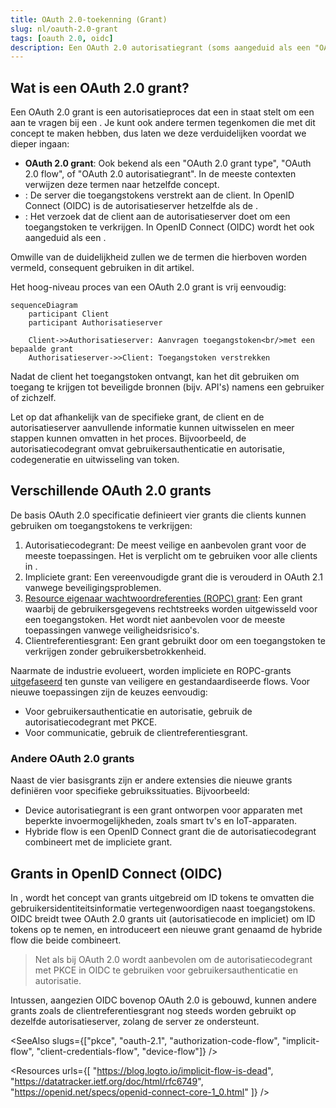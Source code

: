 ```yaml
---
title: OAuth 2.0-toekenning (Grant)
slug: nl/oauth-2.0-grant
tags: [oauth 2.0, oidc]
description: Een OAuth 2.0 autorisatiegrant (soms aangeduid als een "OAuth 2.0 grant type" of "OAuth 2.0 flow"), is een methode die door clients wordt gebruikt om een toegangstoken (access token) van een autorisatieserver (authorization server) te verkrijgen. Het is een essentieel onderdeel voor OAuth-clients om identiteiten te authenticeren en te autoriseren.
---
```


## Wat is een OAuth 2.0 grant?

Een OAuth 2.0 grant is een autorisatieproces dat een <Ref slug="client" /> in staat stelt om een <Ref slug="access-token" /> aan te vragen bij een <Ref slug="authorization-server" />. Je kunt ook andere termen tegenkomen die met dit concept te maken hebben, dus laten we deze verduidelijken voordat we dieper ingaan:

- **OAuth 2.0 grant**: Ook bekend als een "OAuth 2.0 grant type", "OAuth 2.0 flow", of "OAuth 2.0 autorisatiegrant". In de meeste contexten verwijzen deze termen naar hetzelfde concept.
- <Ref slug="authorization-server" />: De server die toegangstokens verstrekt aan de client. In OpenID Connect (OIDC) is de autorisatieserver hetzelfde als de <Ref slug="openid-connect" headingId="openid-provider-op" />.
- <Ref slug="authorization-request" />: Het verzoek dat de client aan de autorisatieserver doet om een toegangstoken te verkrijgen. In OpenID Connect (OIDC) wordt het ook aangeduid als een <Ref slug="authentication-request" />.

Omwille van de duidelijkheid zullen we de termen die hierboven worden vermeld, consequent gebruiken in dit artikel.

Het hoog-niveau proces van een OAuth 2.0 grant is vrij eenvoudig:

```mermaid
sequenceDiagram
    participant Client
    participant Authorisatieserver

    Client->>Authorisatieserver: Aanvragen toegangstoken<br/>met een bepaalde grant
    Authorisatieserver->>Client: Toegangstoken verstrekken
```

Nadat de client het toegangstoken ontvangt, kan het dit gebruiken om toegang te krijgen tot beveiligde bronnen (bijv. API's) namens een gebruiker of zichzelf.

Let op dat afhankelijk van de specifieke grant, de client en de autorisatieserver aanvullende informatie kunnen uitwisselen en meer stappen kunnen omvatten in het proces. Bijvoorbeeld, de <Ref slug="authorization-code-flow">autorisatiecodegrant</Ref> omvat gebruikersauthenticatie en autorisatie, codegeneratie en uitwisseling van token.

## Verschillende OAuth 2.0 grants

De basis OAuth 2.0 specificatie definieert vier grants die clients kunnen gebruiken om toegangstokens te verkrijgen:

1. <Ref slug="authorization-code-flow">Autorisatiecodegrant</Ref>: De meest veilige en aanbevolen grant voor de meeste toepassingen. Het is verplicht om <Ref slug="pkce" /> te gebruiken voor alle clients in <Ref slug="oauth-2.1" />.
2. <Ref slug="implicit-flow">Impliciete grant</Ref>: Een vereenvoudigde grant die is verouderd in OAuth 2.1 vanwege beveiligingsproblemen.
3. [Resource eigenaar wachtwoordreferenties (ROPC) grant](https://datatracker.ietf.org/doc/html/rfc6749#section-4.3): Een grant waarbij de gebruikersgegevens rechtstreeks worden uitgewisseld voor een toegangstoken. Het wordt niet aanbevolen voor de meeste toepassingen vanwege veiligheidsrisico's.
4. <Ref slug="client-credentials-flow">Clientreferentiesgrant</Ref>: Een grant gebruikt door <Ref slug="client" headingId="confidential-clients" /> om een toegangstoken te verkrijgen zonder gebruikersbetrokkenheid.

Naarmate de industrie evolueert, worden impliciete en ROPC-grants [uitgefaseerd](https://blog.logto.io/oauth-2-1) ten gunste van veiligere en gestandaardiseerde flows. Voor nieuwe toepassingen zijn de keuzes eenvoudig:

- Voor gebruikersauthenticatie en autorisatie, gebruik de autorisatiecodegrant met PKCE.
- Voor <Ref slug="machine-to-machine" /> communicatie, gebruik de clientreferentiesgrant.

### Andere OAuth 2.0 grants

Naast de vier basisgrants zijn er andere extensies die nieuwe grants definiëren voor specifieke gebruikssituaties. Bijvoorbeeld:

- <Ref slug="device-flow">Device autorisatiegrant</Ref> is een grant ontworpen voor apparaten met beperkte invoermogelijkheden, zoals smart tv's en IoT-apparaten.
- <Ref slug="hybrid-flow">Hybride flow</Ref> is een OpenID Connect grant die de autorisatiecodegrant combineert met de impliciete grant.

## Grants in OpenID Connect (OIDC)

In <Ref slug="openid-connect" />, wordt het concept van grants uitgebreid om <Ref slug="id-token">ID tokens</Ref> te omvatten die gebruikersidentiteitsinformatie vertegenwoordigen naast toegangstokens. OIDC breidt twee OAuth 2.0 grants uit (autorisatiecode en impliciet) om ID tokens op te nemen, en introduceert een nieuwe grant genaamd de <Ref slug="hybrid-flow">hybride flow</Ref> die beide combineert.

> Net als bij OAuth 2.0 wordt aanbevolen om de autorisatiecodegrant met PKCE in OIDC te gebruiken voor gebruikersauthenticatie en autorisatie.

Intussen, aangezien OIDC bovenop OAuth 2.0 is gebouwd, kunnen andere grants zoals de clientreferentiesgrant nog steeds worden gebruikt op dezelfde autorisatieserver, zolang de server ze ondersteunt.

<SeeAlso slugs={["pkce", "oauth-2.1", "authorization-code-flow", "implicit-flow", "client-credentials-flow", "device-flow"]} />

<Resources
  urls={[
    "https://blog.logto.io/implicit-flow-is-dead",
    "https://datatracker.ietf.org/doc/html/rfc6749",
    "https://openid.net/specs/openid-connect-core-1_0.html"
  ]}
/>
